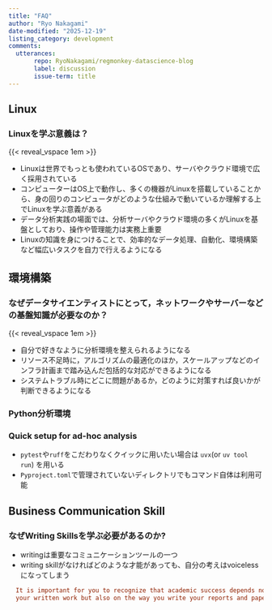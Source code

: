 ```yaml
---
title: "FAQ"
author: "Ryo Nakagami"
date-modified: "2025-12-19"
listing_category: development
comments:
  utterances:
       repo: RyoNakagami/regmonkey-datascience-blog
       label: discussion
       issue-term: title
---
```


## Linux

::: {.callout-note icon="false"}
### Linuxを学ぶ意義は？

{{< reveal_vspace 1em >}}

- Linuxは世界でもっとも使われているOSであり、サーバやクラウド環境で広く採用されている
- コンピューターはOS上で動作し、多くの機器がLinuxを搭載していることから、身の回りのコンピュータがどのような仕組みで動いているか理解する上でLinuxを学ぶ意義がある
- データ分析実践の場面では、分析サーバやクラウド環境の多くがLinuxを基盤としており、操作や管理能力は実務上重要
- Linuxの知識を身につけることで、効率的なデータ処理、自動化、環境構築など幅広いタスクを自力で行えるようになる

:::


## 環境構築

::: {.callout-note icon="false"}
### なぜデータサイエンティストにとって，ネットワークやサーバーなどの基盤知識が必要なのか？

{{< reveal_vspace 1em >}}

- 自分で好きなように分析環境を整えられるようになる
- リソース不足時に，アルゴリズムの最適化のほか，スケールアップなどのインフラ計画まで踏み込んだ包括的な対応ができるようになる
- システムトラブル時にどこに問題があるか，どのように対策すれば良いかが判断できるようになる

:::

### Python分析環境

::: {.callout-note icon="false"}
### Quick setup for ad-hoc analysis

- `pytest`や`ruff`をこだわりなくクイックに用いたい場合は `uvx`(or `uv tool run`) を用いる
- `Pyproject.toml`で管理されていないディレクトリでもコマンド自体は利用可能

:::

## Business Communication Skill

::: {.callout-note icon="false"}
### なぜWriting Skillsを学ぶ必要があるのか?

- writingは重要なコミュニケーションツールの一つ
- writing skillがなければどのような才能があっても、自分の考えはvoicelessになってしまう

```ini
  It is important for you to recognize that academic success depends not only on the content of 
  your written work but also on the way you write your reports and papers.
```
:::
